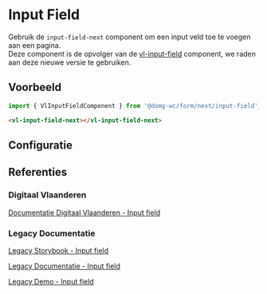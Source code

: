 
# Input Field

Gebruik de `input-field-next` component om een input veld toe te voegen aan een pagina.<br />
Deze component is de opvolger van de [vl-input-field](/docs/elements-input-field--documentatie) component, we raden aan
deze nieuwe versie te gebruiken.

## Voorbeeld

```js
import { VlInputFieldComponent } from '@domg-wc/form/next/input-field';
```

```html
<vl-input-field-next></vl-input-field-next>
```

<Canvas of={VlInputFieldStories.InputFieldDefault} />

## Configuratie

<ArgTypes of={VlInputFieldStories.InputFieldDefault} />

## Referenties

### Digitaal Vlaanderen

[Documentatie Digitaal Vlaanderen - Input field](https://overheid.vlaanderen.be/webuniversum/v3/documentation/forms/vl-ui-input-field)

### Legacy Documentatie

[Legacy Storybook - Input field](https://webcomponenten.omgeving.vlaanderen.be/storybook/?path=/docs/native-elements-vl-input-field--default)

[Legacy Documentatie - Input field](https://webcomponenten.omgeving.vlaanderen.be/doc/VlInputField.html)

[Legacy Demo - Input field](https://webcomponenten.omgeving.vlaanderen.be/demo/vl-input-field.html)
